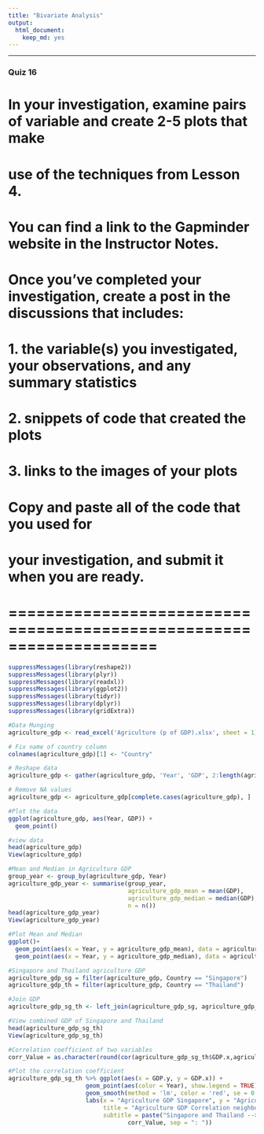 ```yaml
---
title: "Bivariate Analysis"
output: 
  html_document: 
    keep_md: yes
---
```


***
### Quiz 16
# In your investigation, examine pairs of variable and create 2-5 plots that make
# use of the techniques from Lesson 4.

# You can find a link to the Gapminder website in the Instructor Notes.

# Once you've completed your investigation, create a post in the discussions that includes:
#       1. the variable(s) you investigated, your observations, and any summary statistics
#       2. snippets of code that created the plots
#       3. links to the images of your plots

# Copy and paste all of the code that you used for
# your investigation, and submit it when you are ready.
# ====================================================================
```r
suppressMessages(library(reshape2))
suppressMessages(library(plyr))
suppressMessages(library(readxl))
suppressMessages(library(ggplot2))
suppressMessages(library(tidyr))
suppressMessages(library(dplyr))
suppressMessages(library(gridExtra))

#Data Munging
agriculture_gdp <- read_excel('Agriculture (p of GDP).xlsx', sheet = 1)

# Fix name of country column
colnames(agriculture_gdp)[1] <- "Country"

# Reshape data
agriculture_gdp <- gather(agriculture_gdp, 'Year', 'GDP', 2:length(agriculture_gdp)) 

# Remove NA values
agriculture_gdp <- agriculture_gdp[complete.cases(agriculture_gdp), ]

#Plot the data
ggplot(agriculture_gdp, aes(Year, GDP)) + 
  geom_point()

#view data
head(agriculture_gdp)
View(agriculture_gdp)

#Mean and Median in Agriculture GDP
group_year <- group_by(agriculture_gdp, Year)
agriculture_gdp_year <- summarise(group_year,
                                  agriculture_gdp_mean = mean(GDP),
                                  agriculture_gdp_median = median(GDP),
                                  n = n())
head(agriculture_gdp_year)
View(agriculture_gdp_year)

#Plot Mean and Median
ggplot()+
  geom_point(aes(x = Year, y = agriculture_gdp_mean), data = agriculture_gdp_year) +
  geom_point(aes(x = Year, y = agriculture_gdp_median), data = agriculture_gdp_year, color = 'red')

#Singapore and Thailand agriculture GDP
agriculture_gdp_sg = filter(agriculture_gdp, Country == "Singapore")
agriculture_gdp_th = filter(agriculture_gdp, Country == "Thailand")

#Join GDP
agriculture_gdp_sg_th <- left_join(agriculture_gdp_sg, agriculture_gdp_th, by = "Year")

#View combined GDP of Singapore and Thailand
head(agriculture_gdp_sg_th)
View(agriculture_gdp_sg_th)

#Correlation coefficient of two variables
corr_Value = as.character(round(cor(agriculture_gdp_sg_th$GDP.x,agriculture_gdp_sg_th$GDP.y), 2))

#Plot the correlation coefficient
agriculture_gdp_sg_th %>% ggplot(aes(x = GDP.y, y = GDP.x)) + 
                      geom_point(aes(color = Year), show.legend = TRUE) + 
                      geom_smooth(method = 'lm', color = 'red', se = 0.95) + 
                      labs(x = "Agriculture GDP Singapore", y = "Agriculture GDP Thailand", 
                           title = "Agriculture GDP Correlation neighboring economies", 
                           subtitle = paste("Singapore and Thailand --> Agriculture GDP correlation",
                                  corr_Value, sep = ": "))

```


